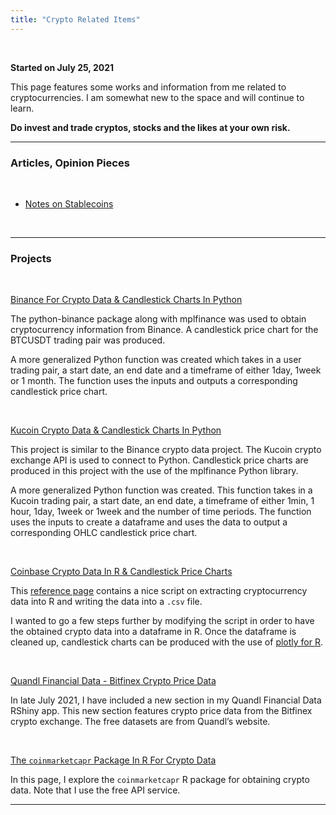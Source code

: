 ```yaml
---
title: "Crypto Related Items"
---
```


&nbsp;

**Started on July 25, 2021**

This page features some works and information from me related to cryptocurrencies. I am somewhat new to the space and will continue to learn. 

**Do invest and trade cryptos, stocks and the likes at your own risk.**

---

### Articles, Opinion Pieces

&nbsp;

* [Notes on Stablecoins](./stableCoins_notes.html)



&nbsp;

---

### Projects

&nbsp;

[Binance For Crypto Data & Candlestick Charts In Python](https://github.com/dk81/jupyterNotebook/blob/master/binance_crypto_data.ipynb)

The python-binance package along with mplfinance was used to obtain cryptocurrency information from Binance. A candlestick price chart for the BTCUSDT trading pair was produced. 

A more generalized Python function was created which takes in a user trading pair, a start date, an end date and a timeframe of either 1day, 1week or 1 month. The function uses the inputs and outputs a corresponding candlestick price chart.

&nbsp;

[Kucoin Crypto Data & Candlestick Charts In Python](https://github.com/dk81/jupyterNotebook/blob/master/kucoin_crypto_python.ipynb)

This project is similar to the Binance crypto data project. The Kucoin crypto exchange API is used to connect to Python. Candlestick price charts are produced in this project with the use of the mplfinance Python library.

A more generalized Python function was created. This function takes in a Kucoin trading pair, a start date, an end date, a timeframe of either 1min, 1 hour, 1day, 1week or 1week and the number of time periods. The function uses the inputs to create a dataframe and uses the data to output a corresponding OHLC candlestick price chart.

&nbsp;

[Coinbase Crypto Data In R & Candlestick Price Charts](./Rcoinbase_candlestickCharts.html)

This [reference page](https://www.cryptodatadownload.com/blog/how-to-download-coinbase-price-data-R.html) contains a nice script 
on extracting cryptocurrency data into R and writing the data into a `.csv` file. 

I wanted to go a few steps further by modifying the script in order to have the obtained crypto data into a dataframe in R. Once the dataframe is cleaned up, candlestick charts can be produced with the use of [plotly for R](https://plotly.com/r/candlestick-charts/).

&nbsp;

[Quandl Financial Data - Bitfinex Crypto Price Data](https://dkmathstats.shinyapps.io/quandl_financedata_app/)

In late July 2021, I have included a new section in my Quandl Financial Data RShiny app. This new section features crypto price data from the Bitfinex crypto exchange. The free datasets are from Quandl's website. 

&nbsp;

[The `coinmarketcapr` Package In R For Crypto Data](./coinmarketcap_Rpage.html)

In this page, I explore the `coinmarketcapr` R package for obtaining crypto data. Note that I use the free API service.

---





&nbsp;

